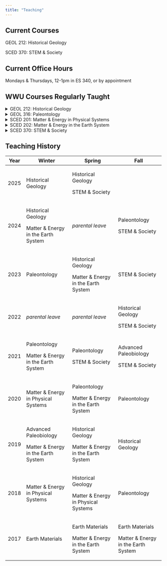 ```yaml
---
title: "Teaching"
---
```


## Current Courses

GEOL 212: Historical Geology

SCED 370: STEM & Society

## Current Office Hours

Mondays & Thursdays, 12-1pm in ES 340, or by appointment

## WWU Courses Regularly Taught

<details>

<summary>GEOL 212: Historical Geology</summary>

Evolution of the major features of the earth's surface and of life; history of the ocean basins, continents and mountain belts related to the theory of plate tectonics; geologic history of North America and the Pacific Northwest.

</details>

<details>

<summary>GEOL 316: Paleontology</summary>

This course is an introduction to the study of paleontology, covering topics including the history of life on Earth, evolutionary theory and speciation, extinction and recovery, systematics and fossil classification, modes of fossilization, and the nature and completeness of the fossil record.

</details>

<details>

<summary>SCED 201: Matter & Energy in Physical Systems</summary>

This course is the first in a 4 course series designed for prospective elementary teachers but open to all students. The course uses a student-oriented pedagogy with an integrated content focus to help students develop important ideas in physical science.

</details>

<details>

<summary>SCED 202: Matter & Energy in the Earth System</summary>

This course is one of a 4 course series designed for prospective elementary teachers but open to all students. The course uses a student-oriented pedagogy with an integrated content focus to help students develop important ideas in earth science.

</details>

<details>

<summary>SCED 370: STEM & Society</summary>

In this course, we will explore the meaning and importance of scientific literacy and consider how scientific literacy relates to issues of equity and social justice. We will discuss different types of scientific controversy, study how scientific research is portrayed in news and popular media, and examine frameworks for teaching scientific literacy at the secondary level.

</details>

## Teaching History

+--------------+-------------------------------------+-------------------------------------+-------------------------------------+
| Year         | Winter                              | Spring                              | Fall                                |
+==============+=====================================+=====================================+=====================================+
| 2025         | Historical Geology                  | Historical Geology                  |                                     |
|              |                                     |                                     |                                     |
|              |                                     | STEM & Society                      |                                     |
+--------------+-------------------------------------+-------------------------------------+-------------------------------------+
| 2024         | Historical Geology                  | *parental leave*                    | Paleontology                        |
|              |                                     |                                     |                                     |
|              | Matter & Energy in the Earth System |                                     | STEM & Society                      |
+--------------+-------------------------------------+-------------------------------------+-------------------------------------+
| 2023         | Paleontology                        | Historical Geology                  | STEM & Society                      |
|              |                                     |                                     |                                     |
|              |                                     | Matter & Energy in the Earth System |                                     |
+--------------+-------------------------------------+-------------------------------------+-------------------------------------+
| 2022         | *parental leave*                    | *parental leave*                    | Historical Geology                  |
|              |                                     |                                     |                                     |
|              |                                     |                                     | STEM & Society                      |
+--------------+-------------------------------------+-------------------------------------+-------------------------------------+
| 2021         | Paleontology                        | Paleontology                        | Advanced Paleobiology               |
|              |                                     |                                     |                                     |
|              | Matter & Energy in the Earth System | STEM & Society                      | STEM & Society                      |
+--------------+-------------------------------------+-------------------------------------+-------------------------------------+
| 2020         | Matter & Energy in Physical Systems | Paleontology                        | Paleontology                        |
|              |                                     |                                     |                                     |
|              |                                     | Matter & Energy in the Earth System |                                     |
+--------------+-------------------------------------+-------------------------------------+-------------------------------------+
| 2019         | Advanced Paleobiology               | Historical Geology                  | Historical Geology                  |
|              |                                     |                                     |                                     |
|              | Matter & Energy in the Earth System | Matter & Energy in the Earth System |                                     |
+--------------+-------------------------------------+-------------------------------------+-------------------------------------+
| 2018         | Matter & Energy in Physical Systems | Historical Geology                  | Paleontology                        |
|              |                                     |                                     |                                     |
|              |                                     | Matter & Energy in Physical Systems |                                     |
+--------------+-------------------------------------+-------------------------------------+-------------------------------------+
| 2017         | Earth Materials                     | Earth Materials                     | Earth Materials                     |
|              |                                     |                                     |                                     |
|              |                                     | Matter & Energy in the Earth System | Matter & Energy in the Earth System |
+--------------+-------------------------------------+-------------------------------------+-------------------------------------+
